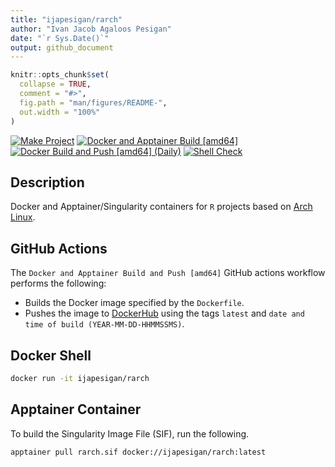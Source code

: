 ```yaml
---
title: "ijapesigan/rarch"
author: "Ivan Jacob Agaloos Pesigan"
date: "`r Sys.Date()`"
output: github_document
---
```


<!-- README.md is generated from .setup/readme/README.Rmd. Please edit that file -->

```r
knitr::opts_chunk$set(
  collapse = TRUE,
  comment = "#>",
  fig.path = "man/figures/README-",
  out.width = "100%"
)
```

<!-- badges: start -->
[![Make Project](https://github.com/ijapesigan/docker-rarch/actions/workflows/make.yml/badge.svg)](https://github.com/ijapesigan/docker-rarch/actions/workflows/make.yml)
[![Docker and Apptainer Build [amd64]](https://github.com/ijapesigan/docker-rarch/actions/workflows/docker-apptainer-build-amd64.yml/badge.svg)](https://github.com/ijapesigan/docker-rarch/actions/workflows/docker-apptainer-build-amd64.yml)
[![Docker Build and Push [amd64] (Daily)](https://github.com/ijapesigan/docker-rarch/actions/workflows/docker-build-push-daily-amd64/badge.svg)](https://github.com/ijapesigan/docker-rarch/actions/workflows/docker-build-push-daily-amd64)
[![Shell Check](https://github.com/ijapesigan/docker-rarch/actions/workflows/shellcheck.yml/badge.svg)](https://github.com/ijapesigan/docker-rarch/actions/workflows/shellcheck.yml)
<!-- badges: end -->

## Description

Docker and Apptainer/Singularity containers for `R` projects based on [Arch Linux](https://archlinux.org/).

## GitHub Actions

The `Docker and Apptainer Build and Push [amd64]` GitHub actions workflow performs the following:

- Builds the Docker image specified by the `Dockerfile`.
- Pushes the image to [DockerHub](https://hub.docker.com/r/ijapesigan/rarch) using the tags `latest` and `date and time of build (YEAR-MM-DD-HHMMSSMS)`.

## Docker Shell

```bash
docker run -it ijapesigan/rarch
```

## Apptainer Container

To build the Singularity Image File (SIF), run the following.

```bash
apptainer pull rarch.sif docker://ijapesigan/rarch:latest
```
